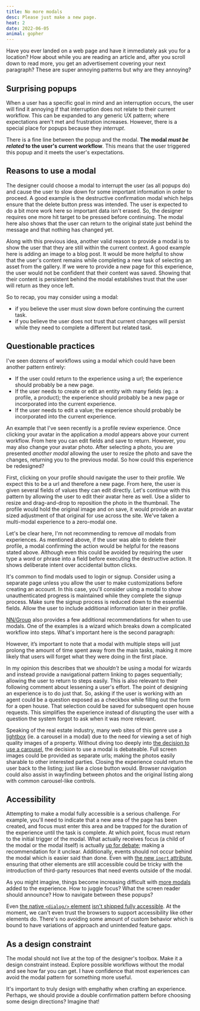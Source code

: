 ```yaml
---
title: No more modals
desc: Please just make a new page. 
heat: 2
date: 2022-06-05
animal: gopher
---
```



Have you ever landed on a web page and have it immediately ask you for a location? How about while you are reading an article and, after you scroll down to read more, you get an advertisement covering your next paragraph? These are super annoying patterns but why are they annoying?

## Surprising popups

When a user has a specific goal in mind and an interruption occurs, the user will find it annoying if that interruption does not relate to their current workflow. This can be expanded to any generic UX pattern; where expectations aren't met and frustration increases. However, there is a special place for popups because they _interrupt_.

There is a fine line between the popup and the modal. **The modal _must be related_ to the user's current workflow**. This means that the user triggered this popup and it meets the user's expectations.

## Reasons to use a modal

The designer could choose a modal to interrupt the user (as all popups do) and cause the user to slow down for some important information in order to proceed. A good example is the destructive confirmation modal which helps ensure that the delete button press was intended. The user is expected to do a bit more work here so important data isn't erased. So, the designer requires one more hit target to be pressed before continuing. The modal here also shows that the user can return to the original state just behind the message and that nothing has changed yet.

Along with this previous idea, another valid reason to provide a modal is to show the user that they are still within the current context. A good example here is adding an image to a blog post. It would be more helpful to show that the user's content remains while completing a new task of selecting an asset from the gallery. If we were to provide a new page for this experience, the user would not be confident that their content was saved. Showing that their content is persistent behind the modal establishes trust that the user will return as they once left.

So to recap, you may consider using a modal:

- if you believe the user must slow down before continuing the current task.
- if you believe the user does not trust that current changes will persist while they need to complete a different but related task.

## Questionable practices

I've seen dozens of workflows using a modal which could have been another pattern entirely:

- If the user could return to the experience using a url; the experience should probably be a new page.
- If the user needs to create or edit an entity with many fields (eg.: a profile, a product); the experience should probably be a new page or incorporated into the current experience.
- If the user needs to edit a value; the experience should probably be incorporated into the current experience.

An example that I've seen recently is a profile review experience. Once clicking your avatar in the application a _modal_ appears above your current workflow. From here you can edit fields and save to return. However, you may also change your avatar photo. After selecting a photo, you are presented _another modal_ allowing the user to resize the photo and save the changes, returning you to the previous modal. So how could this experience be redesigned?

First, clicking on your profile should navigate the user to their profile. We expect this to be a url and therefore a new page. From here, the user is given several fields of values they can edit directly. Let's continue with this pattern by allowing the user to edit their avatar here as well. Use a slider to resize and drag-and-drop to reposition the photo in the thumbnail. The profile would hold the original image and on save, it would provide an avatar sized adjustment of that original for use across the site. We've taken a multi-modal experience to a zero-modal one.

Let's be clear here, I'm not recommending to remove _all_ modals from experiences. As mentioned above, if the user was able to delete their profile, a modal confirming the action would be helpful for the reasons stated above. Although even this could be avoided by requiring the user type a word or phrase into a field before executing the destructive action. It shows deliberate intent over accidental button clicks.

It's common to find modals used to login or signup. Consider using a separate page unless you allow the user to make customizations before creating an account. In this case, you'll consider using a modal to show unauthenticated progress is maintained while they complete the signup process. Make sure the signup process is reduced down to the essential fields. Allow the user to include additional information later in their profile.

[NN/Group](https://www.nngroup.com/) also provides a few additional recommendations for when to use modals. One of the examples is a wizard which breaks down a complicated workflow into steps. What's important here is the second paragraph:

<Quote cite='https://www.nngroup.com/articles/modal-nonmodal-dialog' link='https://www.nngroup.com/articles/modal-nonmodal-dialog'>
However, it’s important to note that a modal with multiple steps will just prolong the amount of time spent away from the main tasks, making it more likely that users will forget what they were doing in the first place.
</Quote>

In my opinion this describes that we _shouldn't_ be using a modal for wizards and instead provide a navigational pattern linking to pages sequentially; allowing the user to return to steps easily. This is also relevant to their following comment about lessening a user's effort. The point of designing an experience is to do just that. So, asking if the user is working with an agent could be a question exposed as a checkbox while filling out the form for a open house. That selection could be saved for subsequent open house requests. This simplifies the experience instead of disrupting the user with a question the system forgot to ask when it was more relevant.

Speaking of the real estate industry, many web sites of this genre use a [lightbox](https://mdbootstrap.com/docs/standard/components/lightbox/) (ie. a carousel in a modal) due to the need for viewing a set of high quality images of a property. Without diving too deeply into [the decision to use a carousel](https://shouldiuseacarousel.com/), the decision to use a modal is debateable. Full screen images could be provided as separate urls; making the photos easily sharable to other interested parties. Closing the experience could return the user back to the listing; just like a close button would. Browser navigation could also assist in wayfinding between photos and the original listing along with common carousel-like controls.

## Accessibility

Attempting to make a modal fully accessible is a serious challenge. For example, you'll need to indicate that a new area of the page has been created, and focus must enter this area and be trapped for the duration of the experience until the task is complete. At which point, focus must return to the initial trigger of the modal. What actually receives focus (a child of the modal or the modal itself) is actually [up for debate](https://www.scottohara.me/blog/2019/03/05/open-dialog.html); making a recommendation for it unclear. Additionally, events should not occur behind the modal which is easier said than done. Even with [the new `inert` attribute](https://developer.mozilla.org/en-US/docs/Web/API/HTMLElement/inert), ensuring that other elements are still accessible could be tricky with the introduction of third-party resources that need events outside of the modal.

As you might imagine, things become increasing difficult with [more modals](https://github.com/w3c/aria-practices/issues/1241) added to the experience. How to juggle focus? What the screen reader should announce? How to navigate between these popups?

Even [the native `<dialog/>` element](https://developer.mozilla.org/en-US/docs/Web/HTML/Element/dialog) [isn't shipped fully accessible](https://a11y-dialog.netlify.app/advanced/dialog-element/). At the moment, we can't even trust the browsers to support accessibility like other elements do. There's no avoiding some amount of custom behavior which is bound to have variations of approach and unintended feature gaps.

## As a design constraint

The modal should not live at the top of the designer's toolbox. Make it a design constraint instead. Explore possible workflows without the modal and see how far you can get. I have confidence that most experiences can avoid the modal pattern for something more useful.

It's important to truly design with emphathy when crafting an experience. Perhaps, we should provide a double confirmation pattern before choosing some design directions? Imagine that!